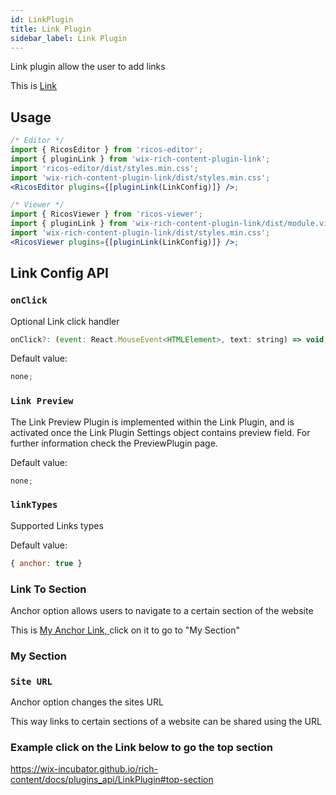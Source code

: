 ```yaml
---
id: LinkPlugin 
title: Link Plugin
sidebar_label: Link Plugin
---
```



Link plugin allow the user to add links

<div className="card" id="top-section">
   <div style={{color: 'black'}}>This is 
     <a style={{color: 'blue'}} href="https://wix-incubator.github.io/rich-content/docs/ricos/quick-start"> Link</a>
   </div>
</div>

## Usage

```jsx
/* Editor */
import { RicosEditor } from 'ricos-editor';
import { pluginLink } from 'wix-rich-content-plugin-link';
import 'ricos-editor/dist/styles.min.css';
import 'wix-rich-content-plugin-link/dist/styles.min.css';
<RicosEditor plugins={[pluginLink(LinkConfig)]} />;

/* Viewer */
import { RicosViewer } from 'ricos-viewer';
import { pluginLink } from 'wix-rich-content-plugin-link/dist/module.viewer';
import 'wix-rich-content-plugin-link/dist/styles.min.css';
<RicosViewer plugins={[pluginLink(LinkConfig)]} />;
```

## Link Config API

### `onClick`

Optional Link click handler

```jsx
onClick?: (event: React.MouseEvent<HTMLElement>, text: string) => void;
```

Default value:

```jsx
none;
```

### `Link Preview`

The Link Preview Plugin is implemented within the Link Plugin,
and is activated once the Link Plugin Settings object contains preview field.
For further information check the PreviewPlugin page.

Default value:

```jsx
none;
```

### `linkTypes`

Supported Links types

Default value:

```jsx
{ anchor: true }
```

### Link To Section

Anchor option allows users to navigate to a certain section of the website

<div className="card">
   <div style={{color: 'black'}}>This is 
     <a style={{color: 'blue'}} href="#anchor"> My Anchor Link, </a>
     click on it to go to "My  Section"
   </div>
   <h3 style={{color: 'black', marginTop:'350px'}} id="anchor">My Section</h3>
</div>

### `Site URL`

Anchor option changes the sites URL

This way links to certain sections of a website can be shared using the URL

<div className="card">
   <h3 style={{color: 'black'}}> Example click on the Link below to go the top section</h3>
   <a style={{color: 'blue'}} href="#top-section">https://wix-incubator.github.io/rich-content/docs/plugins_api/LinkPlugin#top-section</a>
</div>



